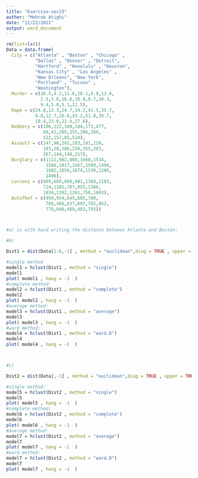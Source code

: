 ```yaml
---
title: "Exercise-sec23"
author: "Mehrab Atighi"
date: "12/22/2021"
output: word_document
---
```


```r
rm(list=ls())
Data = data.frame(
  City = c("Atlanta" , "Boston" , "Chicago" ,
           "Dallas" , "Denver" , "Detroit",
           "Hartford" , "Honolulu" , "Houston",
           "Kansas City" , "Los Angeles" ,
           "New Orleans", "New York",
           "Portland" , "Tucson" ,
           "Washington"),
  Murder = c(16.5,4.2,11.6,18.1,6.9,13.0,
             2.5,3.6,16.8,10.8,9.7,10.3,
             9.4,5.0,5.1,12.5),
  Rape = c(24.8,13.3,24.7,34.2,41.5,35.7,
           8.8,12.7,26.6,43.2,51.8,39.7,
           19.4,23.0,22.9,27.6),
  Robbery = c(106,122,340,184,173,477,
              68,42,289,255,286,266,
              522,157,85,524),
  Assault = c(147,90,242,293,191,220,
              103,28,186,226,355,283,
              267,144,148,217),
  Burglary = c(1112,982,808,1668,1534,
               1566,1017,1457,1509,1494,
               1902,1056,1674,1530,1206,
               1496),
  Larceny = c(905,669,609,901,1368,1183,
              724,1102,787,955,1386,
              1036,1392,1281,756,1003),
  AutoThef = c(494,954,645,605,780,
               788,468,637,697,765,862,
               776,848,488,483,793))



#a) is with hand writing the distance between Atlanta and Boston:

#b)

Dist1 = dist(Data[1:6,-1] , method = "euclidean",diag = TRUE , upper = TRUE)

#single method
model1 = hclust(Dist1 , method = "single")
model1
plot( model1 , hang = -1  )
#complete method:
model2 = hclust(Dist1 , method = "complete")
model2
plot( model2 , hang = -1  )
#average method:
model3 = hclust(Dist1 , method = "average")
model3
plot( model3 , hang = -1  )
#ward method:
model4 = hclust(Dist1 , method = "ward.D")
model4
plot( model4 , hang = -1  )



#c)

Dist2 = dist(Data[,-1] , method = "euclidean",diag = TRUE , upper = TRUE)

#single method:
model5 = hclust(Dist2 , method = "single")
model5
plot( model5 , hang = -1  )
#complete method:
model6 = hclust(Dist2 , method = "complete")
model6
plot( model6 , hang = -1  )
#average method:
model7 = hclust(Dist2 , method = "average")
model7
plot( model7 , hang = -1  )
#ward method:
model7 = hclust(Dist2 , method = "ward.D")
model7
plot( model7 , hang = -1  )
```
